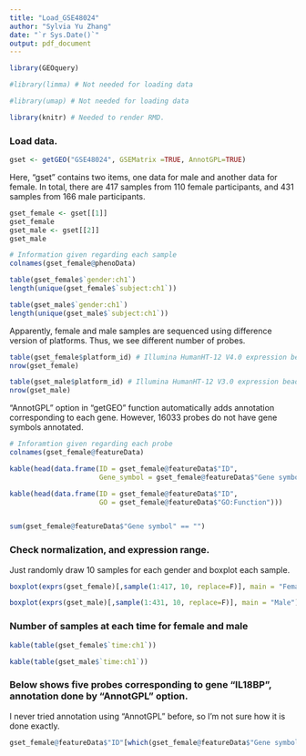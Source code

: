```yaml
---
title: "Load_GSE48024"
author: "Sylvia Yu Zhang"
date: "`r Sys.Date()`"
output: pdf_document
---
```


```r
library(GEOquery)

#library(limma) # Not needed for loading data

#library(umap) # Not needed for loading data

library(knitr) # Needed to render RMD.
```

### Load data.
```r
gset <- getGEO("GSE48024", GSEMatrix =TRUE, AnnotGPL=TRUE)
```

Here, "gset" contains two items, one data for male and another data for female. In total, there are 417 samples from 110 female participants, and 431 samples from 166 male participants. 

```r
gset_female <- gset[[1]]
gset_female
gset_male <- gset[[2]]
gset_male

# Information given regarding each sample
colnames(gset_female@phenoData)

table(gset_female$`gender:ch1`)
length(unique(gset_female$`subject:ch1`))

table(gset_male$`gender:ch1`)
length(unique(gset_male$`subject:ch1`))
```

Apparently, female and male samples are sequenced using difference version of platforms. Thus, we see different number of probes. 

```r
table(gset_female$platform_id) # Illumina HumanHT-12 V4.0 expression beadchip
nrow(gset_female)

table(gset_male$platform_id) # Illumina HumanHT-12 V3.0 expression beadchip
nrow(gset_male)
```

"AnnotGPL" option in "getGEO" function automatically adds annotation corresponding to each gene. However, 16033 probes do not have gene symbols annotated. 

```r
# Inforamtion given regarding each probe
colnames(gset_female@featureData)

kable(head(data.frame(ID = gset_female@featureData$"ID",
                      Gene_symbol = gset_female@featureData$"Gene symbol")))

kable(head(data.frame(ID = gset_female@featureData$"ID",
                      GO = gset_female@featureData$"GO:Function")))


sum(gset_female@featureData$"Gene symbol" == "")

```

### Check normalization, and expression range.

Just randomly draw 10 samples for each gender and boxplot each sample. 
```r
boxplot(exprs(gset_female)[,sample(1:417, 10, replace=F)], main = "Female")

boxplot(exprs(gset_male)[,sample(1:431, 10, replace=F)], main = "Male")
```

### Number of samples at each time for female and male

```r
kable(table(gset_female$`time:ch1`))

kable(table(gset_male$`time:ch1`))
```

### Below shows five probes corresponding to gene "IL18BP", annotation done by "AnnotGPL" option.

I never tried annotation using "AnnotGPL" before, so I'm not sure how it is done exactly. 

```r
gset_female@featureData$"ID"[which(gset_female@featureData$"Gene symbol" == "IL18BP")]

```





